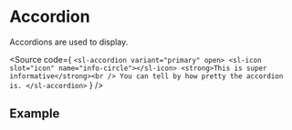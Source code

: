 
<Meta of={AccordionStories} />

# Accordion

Accordions are used to display.

<Source code={
    `<sl-accordion variant="primary" open>
  <sl-icon slot="icon" name="info-circle"></sl-icon>
  <strong>This is super informative</strong><br />
  You can tell by how pretty the accordion is.
</sl-accordion>`
} />

## Example

<Primary />
<Controls />

